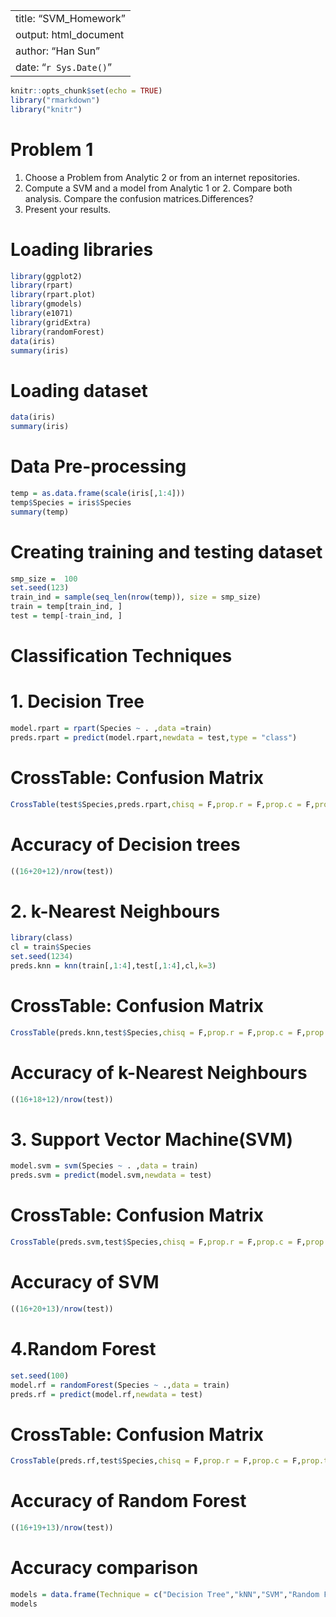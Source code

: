 
---
title: "SVM_Homework"
output:	html_document
author: "Han Sun"
date: "`r Sys.Date()`"
---


```r
knitr::opts_chunk$set(echo = TRUE)
library("rmarkdown")
library("knitr")
```

# Problem 1

1. Choose a Problem from Analytic 2 or from an internet repositories.
2. Compute a SVM and a model from Analytic 1 or 2. Compare both analysis. Compare the confusion matrices.Differences?
3. Present your results.

# Loading libraries

```r
library(ggplot2)
library(rpart)
library(rpart.plot)
library(gmodels)
library(e1071)
library(gridExtra)
library(randomForest)
data(iris)
summary(iris)
```

# Loading dataset

```r
data(iris)
summary(iris)
```

# Data Pre-processing

```r
temp = as.data.frame(scale(iris[,1:4]))
temp$Species = iris$Species
summary(temp)
```

# Creating training and testing dataset

```r
smp_size =  100
set.seed(123)
train_ind = sample(seq_len(nrow(temp)), size = smp_size)
train = temp[train_ind, ]
test = temp[-train_ind, ]
```

# Classification Techniques

# 1. Decision Tree

```r
model.rpart = rpart(Species ~ . ,data =train)
preds.rpart = predict(model.rpart,newdata = test,type = "class")
```

# CrossTable: Confusion Matrix

```r
CrossTable(test$Species,preds.rpart,chisq = F,prop.r = F,prop.c = F,prop.t = F,prop.chisq = F)

```

# Accuracy of Decision trees

```r
((16+20+12)/nrow(test))
```

# 2. k-Nearest Neighbours

```r
library(class)
cl = train$Species
set.seed(1234)
preds.knn = knn(train[,1:4],test[,1:4],cl,k=3)
```

# CrossTable: Confusion Matrix

```r
CrossTable(preds.knn,test$Species,chisq = F,prop.r = F,prop.c = F,prop.t = F,prop.chisq = F)
```

# Accuracy of k-Nearest Neighbours

```r
((16+18+12)/nrow(test))
```

# 3. Support Vector Machine(SVM)

```r
model.svm = svm(Species ~ . ,data = train)
preds.svm = predict(model.svm,newdata = test)
```

# CrossTable: Confusion Matrix

```r
CrossTable(preds.svm,test$Species,chisq = F,prop.r = F,prop.c = F,prop.t = F,prop.chisq = F)

```

# Accuracy of SVM

```r
((16+20+13)/nrow(test))
```

# 4.Random Forest

```r
set.seed(100)
model.rf = randomForest(Species ~ .,data = train)
preds.rf = predict(model.rf,newdata = test)
```

# CrossTable: Confusion Matrix

```r
CrossTable(preds.rf,test$Species,chisq = F,prop.r = F,prop.c = F,prop.t = F,prop.chisq = F)
```

# Accuracy of Random Forest

```r
((16+19+13)/nrow(test))
```

# Accuracy comparison

```r
models = data.frame(Technique = c("Decision Tree","kNN","SVM","Random Forest"),Accuracy_Percentage = c(0.96,0.92,0.98,0.96))
models
```

